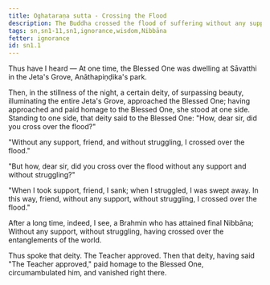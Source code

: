 ```yaml
---
title: Oghataraṇa sutta - Crossing the Flood
description: The Buddha crossed the flood of suffering without any support and without struggling.
tags: sn,sn1-11,sn1,ignorance,wisdom,Nibbāna
fetter: ignorance
id: sn1.1
---
```


Thus have I heard — At one time, the Blessed One was dwelling at Sāvatthi in the Jeta's Grove, Anāthapiṇḍika's park.

Then, in the stillness of the night, a certain deity, of surpassing beauty, illuminating the entire Jeta's Grove, approached the Blessed One; having approached and paid homage to the Blessed One, she stood at one side. Standing to one side, that deity said to the Blessed One: "How, dear sir, did you cross over the flood?"

"Without any support, friend, and without struggling, I crossed over the flood."

"But how, dear sir, did you cross over the flood without any support and without struggling?"

"When I took support, friend, I sank; when I struggled, I was swept away. In this way, friend, without any support, without struggling, I crossed over the flood."

After a long time, indeed, I see,
a Brahmin who has attained final Nibbāna;
Without any support, without struggling,
having crossed over the entanglements of the world.

Thus spoke that deity. The Teacher approved. Then that deity, having said "The Teacher approved," paid homage to the Blessed One, circumambulated him, and vanished right there.